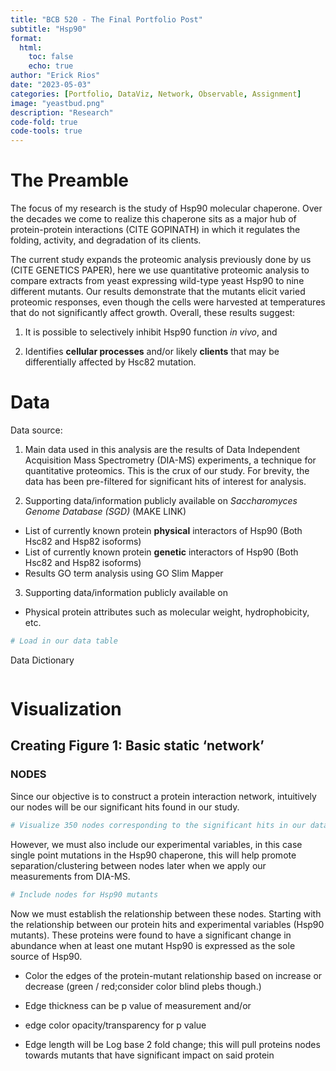 ```yaml
---
title: "BCB 520 - The Final Portfolio Post"
subtitle: "Hsp90"
format:
  html:
    toc: false
    echo: true
author: "Erick Rios"
date: "2023-05-03"
categories: [Portfolio, DataViz, Network, Observable, Assignment]
image: "yeastbud.png"
description: "Research"
code-fold: true
code-tools: true
---
```


# The Preamble

The focus of my research is the study of Hsp90 molecular chaperone. Over the decades we come to realize this chaperone sits as a major hub of protein-protein interactions (CITE GOPINATH) in which it regulates the folding, activity, and degradation of its clients.

The current study expands the proteomic analysis previously done by us (CITE GENETICS PAPER), here we use quantitative proteomic analysis to compare extracts from yeast expressing wild-type yeast Hsp90 to nine different mutants. Our results demonstrate that the mutants elicit varied proteomic responses, even though the cells were harvested at temperatures that do not significantly affect growth. Overall, these results suggest:

1.  It is possible to selectively inhibit Hsp90 function *in vivo*, and

2.  Identifies **cellular processes** and/or likely **clients** that may be differentially affected by Hsc82 mutation.

# Data

Data source:

1.  Main data used in this analysis are the results of Data Independent Acquisition Mass Spectrometry (DIA-MS) experiments, a technique for quantitative proteomics. This is the crux of our study. For brevity, the data has been pre-filtered for significant hits of interest for analysis.

2.  Supporting data/information publicly available on *Saccharomyces Genome Database (SGD)* (MAKE LINK)

-   List of currently known protein **physical** interactors of Hsp90 (Both Hsc82 and Hsp82 isoforms)
-   List of currently known protein **genetic** interactors of Hsp90 (Both Hsc82 and Hsp82 isoforms)
-   Results GO term analysis using GO Slim Mapper

3.  Supporting data/information publicly available on

-   Physical protein attributes such as molecular weight, hydrophobicity, etc.

```r
# Load in our data table
```

Data Dictionary

```r
```

# Visualization

## Creating Figure 1: Basic static 'network'

### NODES

Since our objective is to construct a protein interaction network, intuitively our nodes will be our significant hits found in our study.

```r
# Visualize 350 nodes corresponding to the significant hits in our data
```

However, we must also include our experimental variables, in this case single point mutations in the Hsp90 chaperone, this will help promote separation/clustering between nodes later when we apply our measurements from DIA-MS.

```r
# Include nodes for Hsp90 mutants
```

Now we must establish the relationship between these nodes. Starting with the relationship between our protein hits and experimental variables (Hsp90 mutants). These proteins were found to have a significant change in abundance when at least one mutant Hsp90 is expressed as the sole source of Hsp90.

-   Color the edges of the protein-mutant relationship based on increase or decrease (green / red;consider color blind plebs though.)

-   Edge thickness can be p value of measurement and/or

-   edge color opacity/transparency for p value

-   Edge length will be Log base 2 fold change; this will pull proteins nodes towards mutants that have significant impact on said protein
